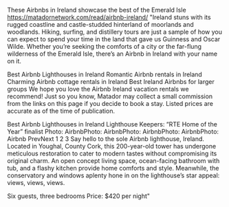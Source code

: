 These Airbnbs in Ireland showcase the best of the Emerald Isle	https://matadornetwork.com/read/airbnb-ireland/	"Ireland stuns with its rugged coastline and castle-studded hinterland of moorlands and woodlands. Hiking, surfing, and distillery tours are just a sample of how you can expect to spend your time in the land that gave us Guinness and Oscar Wilde. Whether you’re seeking the comforts of a city or the far-flung wilderness of the Emerald Isle, there’s an Airbnb in Ireland with your name on it.

Best Airbnb Lighthouses in Ireland
Romantic Airbnb rentals in Ireland
Charming Airbnb cottage rentals in Ireland
Best Ireland Airbnbs for larger groups
We hope you love the Airbnb Ireland vacation rentals we recommend! Just so you know, Matador may collect a small commission from the links on this page if you decide to book a stay. Listed prices are accurate as of the time of publication.

Best Airbnb Lighthouses in Ireland
Lighthouse Keepers: “RTE Home of the Year” finalist
Photo: AirbnbPhoto: AirbnbPhoto: AirbnbPhoto: AirbnbPhoto: Airbnb
PrevNext
1
2
3
Say hello to the sole Airbnb lighthouse, Ireland. Located in Youghal, County Cork, this 200-year-old tower has undergone meticulous restoration to cater to modern tastes without compromising its original charm. An open concept living space, ocean-facing bathroom with tub, and a flashy kitchen provide home comforts and style. Meanwhile, the conservatory and windows aplenty hone in on the lighthouse’s star appeal: views, views, views.

Six guests, three bedrooms
Price: $420 per night"
